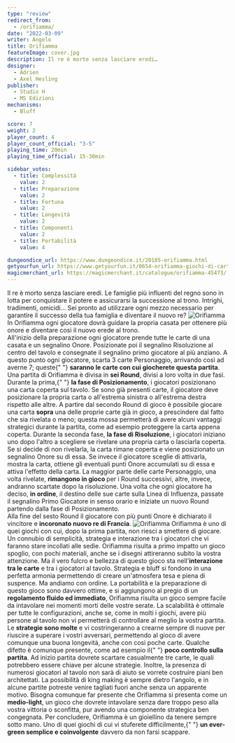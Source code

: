```yaml
---
type: "review"
redirect_from:
  - /orifiamma/
date: "2022-03-09"
writer: Angelo
title: Orifiamma
featureImage: cover.jpg
description: Il re è morto senza lasciare eredi…
designer:
  - Adrien
  - Axel Hesling
publisher:
  - Studio H
  - MS Edizioni
mechanisms:
  - Bluff

score: 7
weight: 2
player_count: 4
player_count_official: "3-5"
playing_time: 20min
playing_time_official: 15-30min

sidebar_votes:
  - title: Complessità
    value: 2
  - title: Preparazione
    value: 2
  - title: Fortuna
    value: 2
  - title: Longevità
    value: 2
  - title: Componenti
    value: 2
  - title: Portabilità
    value: 4

dungeondice_url: https://www.dungeondice.it/20185-orifiamma.html
getyourfun_url: https://www.getyourfun.it/0654-orifiamma-giochi-di-carte.html
magicmerchant_url: https://magicmerchant.it/catalogue/orifiamma-45473/
---
```


<Setting>
  Il re è morto senza lasciare eredi. Le famiglie più influenti del regno sono
  in lotta per conquistare il potere e assicurarsi la successione al trono.
  Intrighi, tradimenti, omicidi… Sei pronto ad utilizzare ogni mezzo necessario
  per garantire il successo della tua famiglia e diventare il nuovo re?
</Setting>

<img src="./game1.jpg" alt="Orifiamma" />

<Rules>
  In Orifiamma ogni giocatore dovrà guidare la propria casata per ottenere più
  onore e diventare così il nuovo erede al trono.
  <br />
  All'inizio della preparazione ogni giocatore prende tutte le carte di una
  casata e un segnalino Onore. Posizionate poi il segnalino Risoluzione al
  centro del tavolo e consegnate il segnalino primo giocatore al più anziano. A
  questo punto ogni giocatore, scarta 3 carte Personaggio, arrivando così ad
  averne 7; queste{" "}
  <strong>saranno le carte con cui giocherete questa partita</strong>. Una
  partita di Orifiamma è divisa in <strong>sei Round</strong>, divisi a loro
  volta in due fasi. Durante la prima,{" "}
  <strong>la fase di Posizionamento</strong>, i giocatori posizionano una carta
  coperta sul tavolo. Se sono già presenti carte, il giocatore deve posizionare
  la propria carta o all'estrema sinistra o all'estrema destra rispetto alle
  altre. A partire dal secondo Round di gioco è possibile giocare una carta
  <strong>sopra</strong> una delle proprie carte già in gioco, a prescindere dal
  fatto che sia rivelata o meno; questa mossa permetterà di avere alcuni vantaggi
  strategici durante la partita, come ad esempio proteggere la carta appena coperta.
  Durante la seconda fase, <strong>la fase di Risoluzione</strong>, i giocatori iniziano
  uno dopo l'altro a scegliere se rivelare una propria carta o lasciarla coperta.
  Se si decide di non rivelarla, la carta rimane coperta e viene posizionato un segnalino
  Onore su di essa. Se invece il giocatore sceglie di attivarla, mostra la carta,
  ottiene gli eventuali punti Onore accumulati su di essa e attiva l'effetto della
  carta. La maggior parte delle carte Personaggio, una volta rivelate, <strong>
    rimangono in gioco
  </strong> per i Round successivi, altre, invece, andranno scartate dopo la risoluzione.
  Una volta che ogni giocatore ha deciso, <strong>in ordine</strong>, il destino
  delle sue carte sulla Linea di Influenza, passate il segnalino Primo Giocatore
  in senso orario e iniziate un nuovo Round partendo dalla fase di Posizionamento.
  <br />
  Alla fine del sesto Round il giocatore con più punti Onore è dichiarato il vincitore
  e <strong>incoronato nuovo re di Francia</strong>.
</Rules>

<img src="./game2.jpg" alt="Orifiamma" />

<Feedback>
  Orifiamma è uno di quei giochi con cui, dopo la prima partita, non riesci a
  smettere di giocare. Un connubio di semplicità, strategia e interazione tra i
  giocatori che vi faranno stare incollati alle sedie. Orifiamma risulta a primo
  impatto un gioco spoglio, con pochi materiali, anche se i disegni attireranno
  subito la vostra attenzione. Ma il vero fulcro e bellezza di questo gioco sta
  nell'<strong>interazione tra le carte</strong> e tra i giocatori al tavolo.
  Strategia e bluff si fondono in una perfetta armonia permettendo di creare
  un'atmosfera tesa e piena di suspence. Ma andiamo con ordine. La portabilità e
  la preparazione di questo gioco sono davvero ottime, e si aggiungono al pregio
  di un <strong>regolamento fluido ed immediato</strong>, Orifiamma risulta un
  gioco sempre facile da intavolare nei momenti morti delle vostre serate. La
  scalabilità è ottimale per tutte le configurazioni, anche se, come in molti i
  giochi, avere più persone al tavolo non vi permetterà di controllare al meglio
  la vostra partita. Le <strong>strategie sono molte</strong> e vi
  costringeranno a crearne sempre di nuove per riuscire a superare i vostri
  avversari, permettendo al gioco di avere comunque una buona longevità, anche
  con così poche carte. Qualche difetto è comunque presente, come ad esempio il{" "}
  <strong>poco controllo sulla partita</strong>. Ad inizio partita dovrete
  scartare casualmente tre carte, le quali potrebbero essere chiave per alcune
  strategie. Inoltre, la presenza di numerosi giocatori al tavolo non sarà di
  aiuto se vorrete costruire piani ben architettati. La possibilità di king
  making è sempre dietro l'angolo, e in alcune partite potreste venire tagliati
  fuori anche senza un apparente motivo. Bisogna comunque far presente che
  Orifiamma si presenta come un <strong>medio-light</strong>, un gioco che
  dovrete intavolare senza dare troppo peso alla vostra vittoria o sconfitta,
  pur avendo una componente strategica ben congegnata. Per concludere, Orifiamma
  è un gioiellino da tenere sempre sotto mano. Uno di quei giochi di cui vi
  stuferete difficilmente,{" "}
  <strong>un ever-green semplice e coinvolgente</strong> davvero da non farsi
  scappare.
</Feedback>

<Instagram id="Ca4ZcFUjK2s" />
